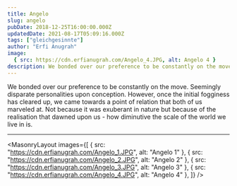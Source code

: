```yaml
---
title: Angelo
slug: angelo
pubDate: 2018-12-25T16:00:00.000Z
updatedDate: 2021-08-17T05:09:16.000Z
tags: ["gleichgesinnte"]
author: "Erfi Anugrah"
image:
  { src: https://cdn.erfianugrah.com/Angelo_4.JPG, alt: Angelo 4 }
description: We bonded over our preference to be constantly on the move. Seemingly disparate personalities upon conception.
---
```


We bonded over our preference to be constantly on the move. Seemingly disparate personalities upon conception. However, once the initial fogginess has cleared up, we came towards a point of relation that both of us marveled at. Not because it was exuberant in nature but because of the realisation that dawned upon us - how diminutive the scale of the world we live in is.

---

<MasonryLayout images={[
    { src: "https://cdn.erfianugrah.com/Angelo_1.JPG", alt: "Angelo 1" },
    { src: "https://cdn.erfianugrah.com/Angelo_2.JPG", alt: "Angelo 2" },
    { src: "https://cdn.erfianugrah.com/Angelo_3.JPG", alt: "Angelo 3" },
    { src: "https://cdn.erfianugrah.com/Angelo_4.JPG", alt: "Angelo 4" },
]} />